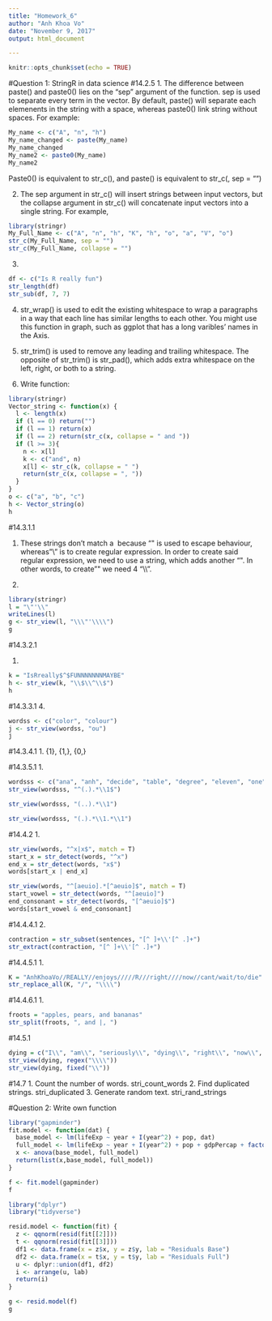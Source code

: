 ```yaml
---
title: "Homework_6"
author: "Anh Khoa Vo"
date: "November 9, 2017"
output: html_document

---
```


```r
knitr::opts_chunk$set(echo = TRUE)
```


#Question 1: StringR in data science 
#14.2.5
1.	The difference between paste() and paste0() lies on the "sep" argument of the function. sep is used to separate every term in the vector. By default, paste() will separate each elemenents in the string with a space, whereas paste0() link string without spaces. For example:

```r
My_name <- c("A", "n", "h")
My_name_changed <- paste(My_name)
My_name_changed
My_name2 <- paste0(My_name)
My_name2
```

Paste0() is equivalent to str_c(), and paste() is equivalent to str_c(, sep = "")

2. The sep argument in str_c() will insert strings between input vectors, but the collapse argument in str_c() will concatenate input vectors into a single string. For example,


```r
library(stringr)
My_Full_Name <- c("A", "n", "h", "K", "h", "o", "a", "V", "o")
str_c(My_Full_Name, sep = "")
str_c(My_Full_Name, collapse = "")
```

3. 
```r
df <- c("Is R really fun")
str_length(df)
str_sub(df, 7, 7)
```



4.	str_wrap() is used to edit the existing whitespace to wrap a paragraphs in a way that each line has similar lengths to each other. You might use this function in graph, such as ggplot that has a long varibles' names in the Axis.

5.	str_trim() is used to remove any leading and trailing whitespace. The opposite of str_trim() is str_pad(), which adds extra whitespace on the left, right, or both to a string.


6. Write function: 
```r
library(stringr)
Vector_string <- function(x) {
  l <- length(x)
  if (l == 0) return("")
  if (l == 1) return(x)
  if (l == 2) return(str_c(x, collapse = " and "))
  if (l >= 3){ 
    n <- x[l]
    k <- c("and", n)
    x[l] <- str_c(k, collapse = " ")
    return(str_c(x, collapse = ", "))
  }
}
o <- c("a", "b", "c")
h <- Vector_string(o)
h
```
#14.3.1.1

1. These strings don't match a \ because "\" is used to escape behaviour, whereas "\\" is to create regular expression. In order to create said regular expression, we need to use a string, which adds another "\". In other words, to create "\" we need 4 "\\\\".


2. 
```r
library(stringr)
l = "\"'\\"
writeLines(l)
g <- str_view(l, "\\\"'\\\\")
g
```
 
#14.3.2.1 

1.
```r
k = "IsRreally$^$FUNNNNNNNMAYBE"
h <- str_view(k, "\\$\\^\\$")
h
```

#14.3.3.1
4.
```r
wordss <- c("color", "colour")
j <- str_view(wordss, "ou")
j
```

#14.3.4.1
1.
{1}, {1,}, {0,}
 
#14.3.5.1
1. 

```r
wordsss <- c("ana", "anh", "decide", "table", "degree", "eleven", "one", "two")
str_view(wordsss, "^(.).*\\1$")

str_view(wordsss, "(..).*\\1")

str_view(wordsss, "(.).*\\1.*\\1")
```

#14.4.2
1. 
```r
str_view(words, "^x|x$", match = T)
start_x = str_detect(words, "^x")
end_x = str_detect(words, "x$")
words[start_x | end_x]

str_view(words, "^[aeuio].*[^aeuio]$", match = T)
start_vowel = str_detect(words, "^[aeuio]")
end_consonant = str_detect(words, "[^aeuio]$")
words[start_vowel & end_consonant]

```


#14.4.4.1
2. 
```r
contraction = str_subset(sentences, "[^ ]+\\'[^ .]+")
str_extract(contraction, "[^ ]+\\'[^ .]+")
```

#14.4.5.1
1.
```r
K = "AnhKhoaVo//REALLY//enjoys/////R///right////now//cant/wait/to/die"
str_replace_all(K, "/", "\\\\")
```
#14.4.6.1
1.
```r
froots = "apples, pears, and bananas"
str_split(froots, ", and |, ")
```
#14.5.1
```r
dying = c("I\\", "am\\", "seriously\\", "dying\\", "right\\", "now\\", "Icantdeal\\")
str_view(dying, regex("\\\\"))
str_view(dying, fixed("\\"))
```
#14.7
1. Count the number of words.  stri_count_words
2. Find duplicated strings.    stri_duplicated
3. Generate random text.       stri_rand_strings

#Question 2: Write own function

```r
library("gapminder")
fit.model <- function(dat) {
  base_model <- lm(lifeExp ~ year + I(year^2) + pop, dat)
  full_model <- lm(lifeExp ~ year + I(year^2) + pop + gdpPercap + factor(continent), dat)
  x <- anova(base_model, full_model)
  return(list(x,base_model, full_model))
}

f <- fit.model(gapminder)
f

library("dplyr")
library("tidyverse")

resid.model <- function(fit) {
  z <- qqnorm(resid(fit[[2]]))
  t <- qqnorm(resid(fit[[3]]))
  df1 <- data.frame(x = z$x, y = z$y, lab = "Residuals Base")
  df2 <- data.frame(x = t$x, y = t$y, lab = "Residuals Full")
  u <- dplyr::union(df1, df2)
  i <- arrange(u, lab)
  return(i)
}

g <- resid.model(f)
g
```
